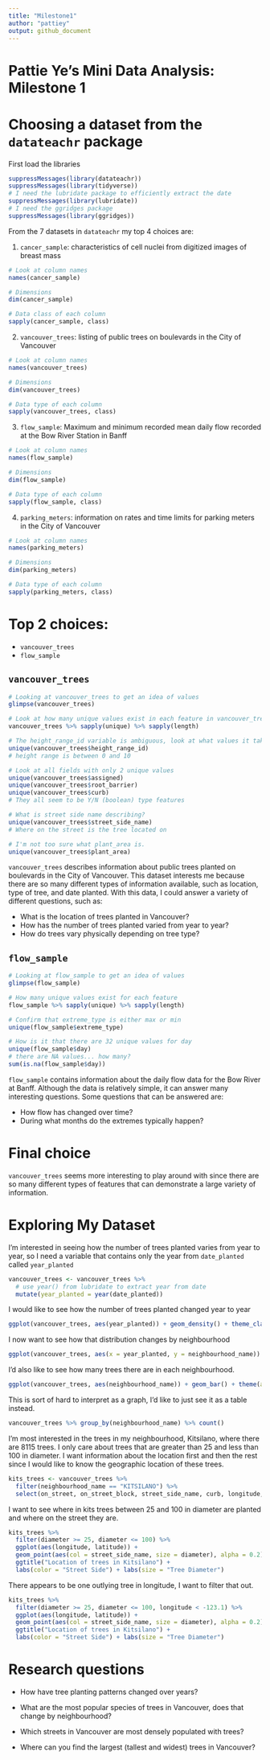 ```yaml
---
title: "Milestone1"
author: "pattiey"
output: github_document
---
```

# Pattie Ye's Mini Data Analysis: Milestone 1

# Choosing a dataset from the `datateachr` package

First load the libraries

```r
suppressMessages(library(datateachr))
suppressMessages(library(tidyverse))
# I need the lubridate package to efficiently extract the date
suppressMessages(library(lubridate))
# I need the ggridges package
suppressMessages(library(ggridges))
```

From the 7 datasets in `datateachr` my top 4 choices are:

1. `cancer_sample`: characteristics of cell nuclei from digitized images of breast mass

```r
# Look at column names
names(cancer_sample)

# Dimensions
dim(cancer_sample)

# Data class of each column
sapply(cancer_sample, class)
```

2. `vancouver_trees`: listing of public trees on boulevards in the City of Vancouver 

```r
# Look at column names
names(vancouver_trees)

# Dimensions
dim(vancouver_trees)

# Data type of each column
sapply(vancouver_trees, class)
```

3. `flow_sample`: Maximum and minimum recorded mean daily flow recorded at the Bow River Station in Banff 

```r
# Look at column names
names(flow_sample)

# Dimensions
dim(flow_sample)

# Data type of each column
sapply(flow_sample, class)
```

4. `parking_meters`: information on rates and time limits for parking meters in the City of Vancouver 

```r
# Look at column names
names(parking_meters)

# Dimensions
dim(parking_meters)

# Data type of each column
sapply(parking_meters, class)
```

# Top 2 choices:

* `vancouver_trees`
* `flow_sample`

## `vancouver_trees`

```r
# Looking at vancouver_trees to get an idea of values
glimpse(vancouver_trees)

# Look at how many unique values exist in each feature in vancouver_trees
vancouver_trees %>% sapply(unique) %>% sapply(length)

# The height_range_id variable is ambiguous, look at what values it takes on 
unique(vancouver_trees$height_range_id)
# height range is between 0 and 10

# Look at all fields with only 2 unique values
unique(vancouver_trees$assigned)
unique(vancouver_trees$root_barrier)
unique(vancouver_trees$curb)
# They all seem to be Y/N (boolean) type features

# What is street side name describing?
unique(vancouver_trees$street_side_name)
# Where on the street is the tree located on

# I'm not too sure what plant_area is. 
unique(vancouver_trees$plant_area)
```

`vancouver_trees` describes information about public trees planted on boulevards in the City of Vancouver. This dataset interests me because there are so many different types of information available, such as location, type of tree, and date planted. 
With this data, I could answer a variety of different questions, such as:

* What is the location of trees planted in Vancouver?
* How has the number of trees planted varied from year to year?
* How do trees vary physically depending on tree type? 

## `flow_sample`

```r
# Looking at flow_sample to get an idea of values 
glimpse(flow_sample)

# How many unique values exist for each feature
flow_sample %>% sapply(unique) %>% sapply(length)

# Confirm that extreme_type is either max or min
unique(flow_sample$extreme_type)

# How is it that there are 32 unique values for day
unique(flow_sample$day)
# there are NA values... how many?
sum(is.na(flow_sample$day))
```

`flow_sample` contains information about the daily flow data for the Bow River at Banff. Although the data is relatively simple, it can answer many interesting questions. Some questions that can be answered are:

* How flow has changed over time?
* During what months do the extremes typically happen? 

# Final choice

`vancouver_trees` seems more interesting to play around with since there are so many different types of features that can demonstrate a large variety of information. 

# Exploring My Dataset

I'm interested in seeing how the number of trees planted varies from year to year, so I need a variable that contains only the year from `date_planted` called `year_planted`

```r
vancouver_trees <- vancouver_trees %>% 
  # use year() from lubridate to extract year from date
  mutate(year_planted = year(date_planted))
```

I would like to see how the number of trees planted changed year to year

```r
ggplot(vancouver_trees, aes(year_planted)) + geom_density() + theme_classic() + xlab("Year") + ggtitle("Density of trees planted per year")
```

I now want to see how that distribution changes by neighbourhood

```r
ggplot(vancouver_trees, aes(x = year_planted, y = neighbourhood_name)) + geom_density_ridges() + xlab("Year") + ylab("Neighbourhood") + ggtitle("Density of trees planted per year, by neighbourhood")
```

I'd also like to see how many trees there are in each neighbourhood.

```r
ggplot(vancouver_trees, aes(neighbourhood_name)) + geom_bar() + theme(axis.text.x = element_text(angle = 90)) + xlab("Neighbourhood") + ggtitle("Number of trees planted per neighbourhood")
```

This is sort of hard to interpret as a graph, I'd like to just see it as a table instead.

```r
vancouver_trees %>% group_by(neighbourhood_name) %>% count()
```

I'm most interested in the trees in my neighbourhood, Kitsilano, where there are 8115 trees. I only care about trees that are greater than 25 and less than 100 in diameter. I want information about the location first and then the rest since I would like to know the geographic location of these trees.

```r
kits_trees <- vancouver_trees %>% 
  filter(neighbourhood_name == "KITSILANO") %>% 
  select(on_street, on_street_block, street_side_name, curb, longitude, latitude, everything())
```

I want to see where in kits trees between 25 and 100 in diameter are planted and where on the street they are.

```r
kits_trees %>% 
  filter(diameter >= 25, diameter <= 100) %>% 
  ggplot(aes(longitude, latitude)) + 
  geom_point(aes(col = street_side_name, size = diameter), alpha = 0.2) + 
  ggtitle("Location of trees in Kitsilano") + 
  labs(color = "Street Side") + labs(size = "Tree Diameter")
```

There appears to be one outlying tree in longitude, I want to filter that out.

```r
kits_trees %>% 
  filter(diameter >= 25, diameter <= 100, longitude < -123.1) %>% 
  ggplot(aes(longitude, latitude)) + 
  geom_point(aes(col = street_side_name, size = diameter), alpha = 0.2) + 
  ggtitle("Location of trees in Kitsilano") + 
  labs(color = "Street Side") + labs(size = "Tree Diameter")
```

# Research questions

* How have tree planting patterns changed over years?

* What are the most popular species of trees in Vancouver, does that change by neighbourhood?

* Which streets in Vancouver are most densely populated with trees?

* Where can you find the largest (tallest and widest) trees in Vancouver?

